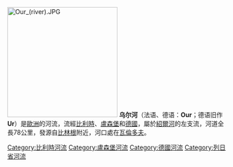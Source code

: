 [[Image:Our_(river).JPG|250px]]
{{not|乌尔河 (英国)}}
{{Coord|49|52|30.4|N|6|17|12|E|display=title}}'''乌尔河'''（法语、德语：'''Our'''；德语旧作'''Ur'''）是[[歐洲|歐洲]]的河流，流經[[比利時|比利時]]、[[盧森堡|盧森堡]]和[[德國|德國]]，屬於[[紹爾河|紹爾河]]的左支流，河道全長78公里，發源自[[比林根|比林根]]附近，河口處在[[瓦倫多夫|瓦倫多夫]]。

{{Authority control}}
{{Belgium-geo-stub}}
{{Luxembourg-geo-stub}}
{{Germany-geo-stub}}
[[Category:比利時河流|Category:比利時河流]]
[[Category:盧森堡河流|Category:盧森堡河流]]
[[Category:德國河流|Category:德國河流]]
[[Category:列日省河流|Category:列日省河流]]